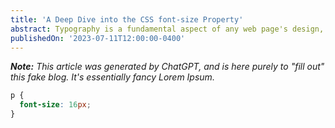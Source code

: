 ```yaml
---
title: 'A Deep Dive into the CSS font-size Property'
abstract: Typography is a fundamental aspect of any web page's design, shaping not only readability but also a site's overall personality. At the heart of this process is the CSS font-size property - a simple, yet incredibly versatile, tool that influences the visual hierarchy of our content.
publishedOn: '2023-07-11T12:00:00-0400'
---
```


_**Note:** This article was generated by ChatGPT, and is here purely to "fill out" this fake blog. It's essentially fancy Lorem Ipsum._

```css
p {
  font-size: 16px;
}
```